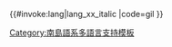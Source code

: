 <includeonly>{{#invoke:lang|lang_xx_italic
|code=gil
}}</includeonly><noinclude>
{{Documentation|Template:Lang-x/doc}}
[[Category:南島語系多語言支持模板]]
</noinclude>